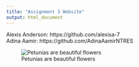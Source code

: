 ```yaml
---
title: "Assignment 3 Website"
output: html_document
---
```


Alexis Anderson: https://github.com/alexisa-7 
<br>
Adina Aamir: https://github.com/AdinaAamirNTRES 
<br>

![Petunias are beautiful flowers](https://cdn.britannica.com/89/131089-050-A4773446/flowers-garden-petunia.jpg)
